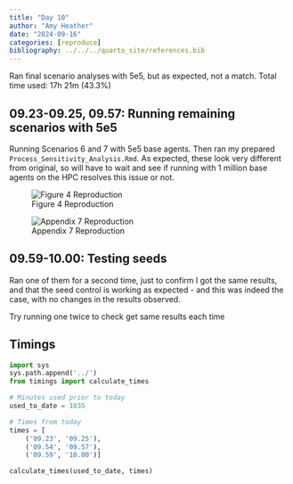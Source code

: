 ```yaml
---
title: "Day 10"
author: "Amy Heather"
date: "2024-09-16"
categories: [reproduce]
bibliography: ../../../quarto_site/references.bib
---
```


::: {.callout-note}

Ran final scenario analyses with 5e5, but as expected, not a match. Total time used: 17h 21m (43.3%)

:::

## 09.23-09.25, 09.57: Running remaining scenarios with 5e5

Running Scenarios 6 and 7 with 5e5 base agents. Then ran my prepared `Process_Sensitivity_Analysis.Rmd`. As expected, these look very different from original, so will have to wait and see if running with 1 million base agents on the HPC resolves this issue or not.

![Figure 4 Reproduction](fig4-1.png)

![Appendix 7 Reproduction](appendix7-1.png)

## 09.59-10.00: Testing seeds

Ran one of them for a second time, just to confirm I got the same results, and that the seed control is working as expected - and this was indeed the case, with no changes in the results observed.

Try running one twice to check get same results each time

## Timings

```python
import sys
sys.path.append('../')
from timings import calculate_times

# Minutes used prior to today
used_to_date = 1035

# Times from today
times = [
    ('09.23', '09.25'),
    ('09.54', '09.57'),
    ('09.59', '10.00')]

calculate_times(used_to_date, times)
```